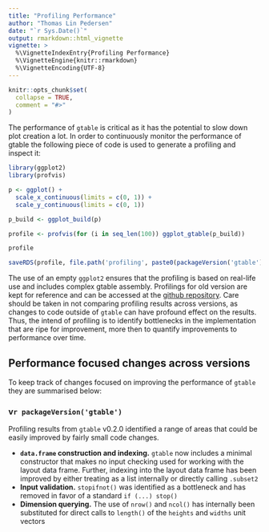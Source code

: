 ```yaml
---
title: "Profiling Performance"
author: "Thomas Lin Pedersen"
date: "`r Sys.Date()`"
output: rmarkdown::html_vignette
vignette: >
  %\VignetteIndexEntry{Profiling Performance}
  %\VignetteEngine{knitr::rmarkdown}
  %\VignetteEncoding{UTF-8}
---
```


```r
knitr::opts_chunk$set(
  collapse = TRUE,
  comment = "#>"
)
```

The performance of `gtable` is critical as it has the potential to slow down
plot creation a lot. In order to continuously monitor the performance of gtable
the following piece of code is used to generate a profiling and inspect it:

```r
library(ggplot2)
library(profvis)

p <- ggplot() + 
  scale_x_continuous(limits = c(0, 1)) + 
  scale_y_continuous(limits = c(0, 1))

p_build <- ggplot_build(p)

profile <- profvis(for (i in seq_len(100)) ggplot_gtable(p_build))

profile
```

```r
saveRDS(profile, file.path('profiling', paste0(packageVersion('gtable'), '.rds')))
```

The use of an empty `ggplot2` ensures that the profiling is based on real-life
use and includes complex gtable assembly. Profilings for old version are kept 
for reference and can be accessed at the 
[github repository](https://github.com/r-lib/gtable/tree/master/vignettes/profiling).
Care should be taken in not comparing profiling results across versions, as 
changes to code outside of `gtable` can have profound effect on the results.
Thus, the intend of profiling is to identify bottlenecks in the implementation
that are ripe for improvement, more then to quantify improvements to performance
over time.

## Performance focused changes across versions
To keep track of changes focused on improving the performance of `gtable` they
are summarised below:

### v`r packageVersion('gtable')`
Profiling results from `gtable` v0.2.0 identified a range of areas that could be
easily improved by fairly small code changes.

- **`data.frame` construction and indexing.** `gtable` now includes a minimal 
  constructor that makes no input checking used for working with the layout data
  frame. Further, indexing into the layout data frame has been improved by 
  either treating as a list internally or directly calling `.subset2`
- **Input validation.** `stopifnot()` was identified as a bottleneck and has 
  removed in favor of a standard `if (...) stop()`
- **Dimension querying.** The use of `nrow()` and `ncol()` has internally been 
  substituted for direct calls to `length()` of the `heights` and `widths` unit
  vectors
